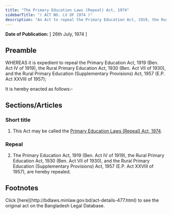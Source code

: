 ```yaml
---
title: "The Primary Education Laws (Repeal) Act, 1974"
sidebarTitle: "( ACT NO. LV OF 1974 )"
description: "An Act to repeal the Primary Education Act, 1919, the Rural Primary Education Act, 1930 and the Rural Primary Education (Supplementary Provisions) Act, 1957."
---
```


**Date of Publication:** [ 26th July, 1974 ]

## Preamble

WHEREAS it is expedient to repeal the Primary Education Act, 1919 (Ben. Act IV of 1919), the Rural Primary Education Act, 1930 (Ben. Act VII of 1930), and the Rural Primary Education (Supplementary Provisions) Act, 1957 (E.P. Act XXVIII of 1957);

It is hereby enacted as follows:-

## Sections/Articles

### Short title

1. This Act may be called the [Primary Education Laws (Repeal) Act, 1974](/laws/volume-19/act-477 "Primary Education Laws (Repeal) Act, 1974").

### Repeal

2. The Primary Education Act, 1919 (Ben. Act IV of 1919), the Rural Primary Education Act, 1930 (Ben. Act VII of 1930), and the Rural Primary Education (Supplementary Provisions) Act, 1957 (E.P. Act XXVIII of 1957), are hereby repealed.

## Footnotes

<Note>
  Click [here](http://bdlaws.minlaw.gov.bd/act-details-477.html) to see the original act on the Bangladesh Legal Database.
</Note>
